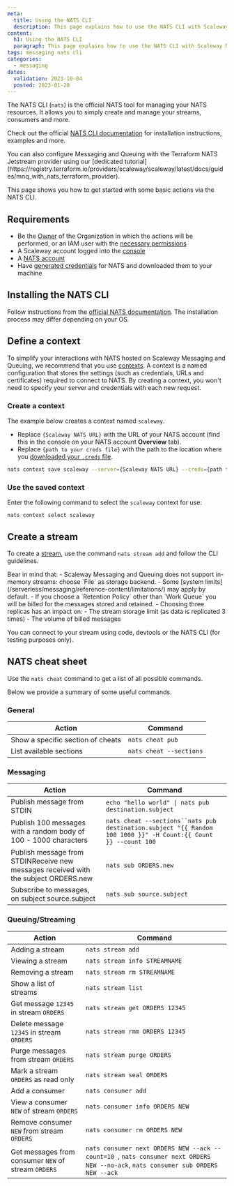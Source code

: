 ```yaml
---
meta:
  title: Using the NATS CLI
  description: This page explains how to use the NATS CLI with Scaleway Messaging and Queuing
content:
  h1: Using the NATS CLI
  paragraph: This page explains how to use the NATS CLI with Scaleway Messaging and Queuing
tags: messaging nats cli
categories: 
  - messaging
dates:
  validation: 2023-10-04
  posted: 2023-01-20
---
```


The NATS CLI (`nats`) is the official NATS tool for managing your NATS resources. It allows you to simply create and manage your streams, consumers and more.

Check out the official [NATS CLI documentation](https://docs.nats.io/using-nats/nats-tools/nats_cli/) for installation instructions, examples and more.

<Message type="tip">
  You can also configure Messaging and Queuing with the Terraform NATS Jetstream provider using our [dedicated tutorial](https://registry.terraform.io/providers/scaleway/scaleway/latest/docs/guides/mnq_with_nats_terraform_provider).
</Message>

This page shows you how to get started with some basic actions via the NATS CLI.

## Requirements

- Be the [Owner](/identity-and-access-management/iam/concepts/#owner) of the Organization in which the actions will be performed, or an IAM user with the [necessary permissions](/identity-and-access-management/iam/concepts/#permission)
- A Scaleway account logged into the [console](https://console.scaleway.com)
- A [NATS account](/serverless/messaging/how-to/get-started/#how-to-create-a-nats-account)
- Have [generated credentials](/serverless/messaging/how-to/create-credentials/) for NATS and downloaded them to your machine

## Installing the NATS CLI

Follow instructions from the [official NATS documentation](https://docs.nats.io/using-nats/nats-tools/nats_cli#installing-nats). The installation process may differ depending on your OS.

## Define a context

To simplify your interactions with NATS hosted on Scaleway Messaging and Queuing, we recommend that you use [contexts](https://docs.nats.io/using-nats/nats-tools/nats_cli#nats-contexts). A context is a named configuration that stores the settings (such as credentials, URLs and certificates) required to connect to NATS. By creating a context, you won't need to specify your server and credentials with each new request.

### Create a context

The example below creates a context named `scaleway`.
- Replace `{Scaleway NATS URL}` with the URL of your NATS account (find this in the console on your NATS account **Overview** tab).
- Replace `{path to your creds file}` with the path to the location where you [downloaded your `.creds` file](/serverless/messaging/how-to/create-credentials/#how-to-create-credentials-for-a-nats-account).

```bash
nats context save scaleway --server={Scaleway NATS URL} --creds={path to your creds file}
```

### Use the saved context

Enter the following command to select the `scaleway` context for use:

```
nats context select scaleway
```

## Create a stream

To create a [stream](/serverless/messaging/concepts/#stream), use the command `nats stream add` and follow the CLI guidelines.

<Message type="important">
  Bear in mind that:
  - Scaleway Messaging and Queuing does not support in-memory streams: choose `File` as storage backend.
  - Some [system limits](/serverless/messaging/reference-content/limitations/) may apply by default.
  - If you choose a `Retention Policy` other than `Work Queue` you will be billed for the messages stored and retained.
  - Choosing three replicas has an impact on:
    - The stream storage limit (as data is replicated 3 times)
    - The volume of billed messages
</Message>

You can connect to your stream using code, devtools or the NATS CLI (for testing purposes only).

## NATS cheat sheet

Use the `nats cheat` command to get a list of all possible commands.

Below we provide a summary of some useful commands.

### General

| Action                              | Command                   |
| ------------                        | -------------------       |
| Show a specific section of cheats   | `nats cheat pub`          |
| List available sections             | `nats cheat --sections`   |


### Messaging

| Action                              | Command                                                           |
| ------------                        | -------------------       |
| Publish message from STDIN          | `echo "hello world" \| nats pub destination.subject`               |
| Publish 100 messages with a random body of 100 - 1000 characters  | `nats cheat --sections``nats pub destination.subject "{{ Random 100 1000 }}" -H Count:{{ Count }} --count 100`   |
| Publish message from STDINReceive new messages received with the subject ORDERS.new          | `nats sub ORDERS.new` | 
| Subscribe to messages, on subject source.subject          |  `nats sub source.subject` |


### Queuing/Streaming

| Action                              | Command                                         |
| ------------                        | -------------------                             |
| Adding a stream                     | `nats stream add`                               |
| Viewing a stream                    | `nats stream info STREAMNAME`                   |
| Removing a stream                   | `nats stream rm STREAMNAME`                     | 
| Show a list of streams              | `nats stream list`                              |
| Get message `12345` in stream `ORDERS` | `nats stream get ORDERS 12345`               |
| Delete message `12345` in stream `ORDERS` | `nats stream rmm ORDERS 12345`            |
| Purge messages from stream `ORDERS`       | `nats stream purge ORDERS`                | 
| Mark a stream `ORDERS` as read only       | `nats stream seal ORDERS`                 |
| Add a consumer                            | `nats consumer add`                       |
| View a consumer `NEW` of stream `ORDERS`  | `nats consumer info ORDERS NEW`           | 
| Remove consumer `NEW` from stream `ORDERS`| `nats consumer rm ORDERS NEW`             |
| Get messages from consumer `NEW` of stream `ORDERS` | `nats consumer next ORDERS NEW --ack --count=10 `, `nats consumer next ORDERS NEW --no-ack`, `nats consumer sub ORDERS NEW --ack` |